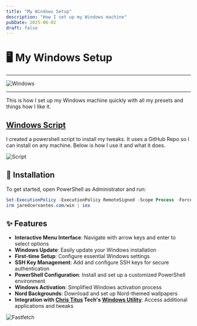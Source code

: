 ```yaml
---
title: "My Windows Setup"
description: "How I set up my Windows machine"
pubDate: 2025-06-02
draft: false
---
```

# 🖥️ My Windows Setup

---

![Windows](https://avatars.githubusercontent.com/u/6154722?s=100&v=4)

---

This is how I set up my Windows machine quickly with all my presets and things how I like it.

## [Windows Script](https://github.com/Jaredy899/win)

I created a powershell script to install my tweaks. It uses a GitHub Repo so I can install on any machine. Below is how I use it and what it does.

![Script](https://qmpdliftraf4pov3.public.blob.vercel-storage.com/Jared%20Winutil-bq8y8Y2LYpMMfJYzLSyg7qRMr5KcNx.webp)

## 🚀 Installation

To get started, open PowerShell as Administrator and run:

```powershell
Set-ExecutionPolicy -ExecutionPolicy RemoteSigned -Scope Process -Force
irm jaredcervantes.com/win | iex
```

## ✨ Features

- **Interactive Menu Interface**: Navigate with arrow keys and enter to select options
- **Windows Update**: Easily update your Windows installation
- **First-time Setup**: Configure essential Windows settings
- **SSH Key Management**: Add and configure SSH keys for secure authentication
- **PowerShell Configuration**: Install and set up a customized PowerShell environment
- **Windows Activation**: Simplified Windows activation process
- **Nord Backgrounds**: Download and set up Nord-themed wallpapers
- **Integration with [Chris Titus](https://christitus.com) Tech's [Windows Utility](https://github.com/ChrisTitusTech/winutil)**: Access additional applications and tweaks

![Fastfetch](https://qmpdliftraf4pov3.public.blob.vercel-storage.com/fastfetch-open-mDaJBjxOzk9EQUd3Fkjh3kmd8kNjIb.webp) 